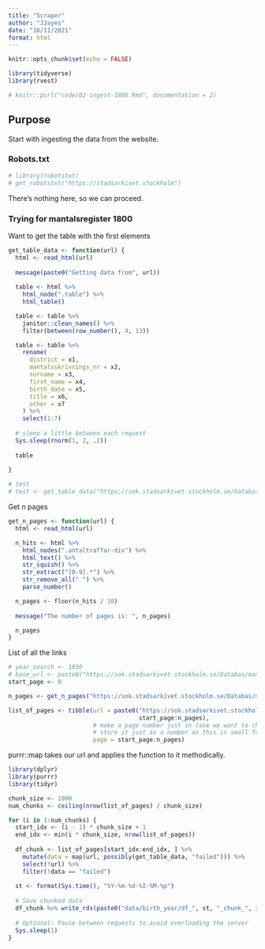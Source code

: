 ```yaml
---
title: "Scraper"
author: "JJayes"
date: "16/11/2021"
format: html
---
```


```r
knitr::opts_chunk$set(echo = FALSE)

library(tidyverse)
library(rvest)

# knitr::purl("code/02-ingest-1800.Rmd", documentation = 2)
```

## Purpose

Start with ingesting the data from the website.

### Robots.txt

```r
# library(robotstxt)
# get_robotstxt("https://stadsarkivet.stockholm")
```

There's nothing here, so we can proceed.

### Trying for mantalsregister 1800

Want to get the table with the first elements

```r
get_table_data <- function(url) {
  html <- read_html(url)
  
  message(paste0("Getting data from", url))
  
  table <- html %>%
    html_node(".table") %>%
    html_table()

  table <- table %>%
    janitor::clean_names() %>%
    filter(between(row_number(), 4, 13))

  table <- table %>%
    rename(
      district = x1,
      mantalsskrivnings_nr = x2,
      surname = x3,
      first_name = x4,
      birth_date = x5,
      title = x6,
      other = x7
    ) %>%
    select(1:7)
  
  # sleep a little between each request
  Sys.sleep(rnorm(1, 2, .2))
  
  table
  
}

# test
# test <- get_table_data("https://sok.stadsarkivet.stockholm.se/Databas/mantalsregister-1855/Sok?sidindex=1")

```

Get n pages

```r
get_n_pages <- function(url) {
  html <- read_html(url)

  n_hits <- html %>%
    html_nodes(".antaltraffar-div") %>%
    html_text() %>%
    str_squish() %>%
    str_extract("[0-9].*") %>%
    str_remove_all(" ") %>%
    parse_number()

  n_pages <- floor(n_hits / 10)
  
  message("The number of pages is: ", n_pages)

  n_pages
}

```

List of all the links


```r
# year_search <- 1830
# base_url <- paste0("https://sok.stadsarkivet.stockholm.se/Databas/mantalsregister-1800-1884/Sok?sidindex=21&artal=", year_search)
start_page <- 0

n_pages <- get_n_pages("https://sok.stadsarkivet.stockholm.se/Databas/mantalsregister-1855/Sok?sidindex=1")

list_of_pages <- tibble(url = paste0("https://sok.stadsarkivet.stockholm.se/Databas/mantalsregister-1855/Sok?sidindex=",
                                     start_page:n_pages),
                        # make a page number just in case we want to check back later
                        # store it just as a number as this is small for file size sake.
                        page = start_page:n_pages)
```

purrr::map takes our url and applies the function to it methodically.

```r
library(dplyr)
library(purrr)
library(tidyr)

chunk_size <- 1000
num_chunks <- ceiling(nrow(list_of_pages) / chunk_size)

for (i in 1:num_chunks) {
  start_idx <- (i - 1) * chunk_size + 1
  end_idx <- min(i * chunk_size, nrow(list_of_pages))
  
  df_chunk <- list_of_pages[start_idx:end_idx, ] %>%
    mutate(data = map(url, possibly(get_table_data, "failed"))) %>%
    select(!url) %>%
    filter(!data == "failed")
  
  st <- format(Sys.time(), "%Y-%m-%d-%I-%M-%p")
  
  # Save chunked data
  df_chunk %>% write_rds(paste0("data/birth_year/df_", st, "_chunk_", i, ".rds"), compress = "gz")
  
  # Optional: Pause between requests to avoid overloading the server
  Sys.sleep(1)
}

```
